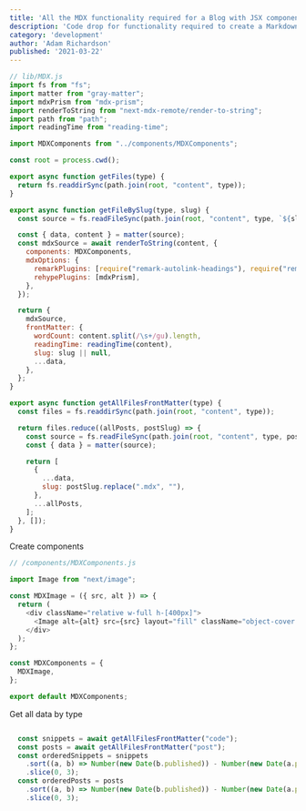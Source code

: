---
title: 'All the MDX functionality required for a Blog with JSX components.'
description: 'Code drop for functionality required to create a Markdown Blog with JSX components.'
category: 'development'
author: 'Adam Richardson'
published: '2021-03-22'
---

```js
// lib/MDX.js
import fs from "fs";
import matter from "gray-matter";
import mdxPrism from "mdx-prism";
import renderToString from "next-mdx-remote/render-to-string";
import path from "path";
import readingTime from "reading-time";

import MDXComponents from "../components/MDXComponents";

const root = process.cwd();

export async function getFiles(type) {
  return fs.readdirSync(path.join(root, "content", type));
}

export async function getFileBySlug(type, slug) {
  const source = fs.readFileSync(path.join(root, "content", type, `${slug}.mdx`), "utf8");

  const { data, content } = matter(source);
  const mdxSource = await renderToString(content, {
    components: MDXComponents,
    mdxOptions: {
      remarkPlugins: [require("remark-autolink-headings"), require("remark-slug")],
      rehypePlugins: [mdxPrism],
    },
  });

  return {
    mdxSource,
    frontMatter: {
      wordCount: content.split(/\s+/gu).length,
      readingTime: readingTime(content),
      slug: slug || null,
      ...data,
    },
  };
}

export async function getAllFilesFrontMatter(type) {
  const files = fs.readdirSync(path.join(root, "content", type));

  return files.reduce((allPosts, postSlug) => {
    const source = fs.readFileSync(path.join(root, "content", type, postSlug), "utf8");
    const { data } = matter(source);

    return [
      {
        ...data,
        slug: postSlug.replace(".mdx", ""),
      },
      ...allPosts,
    ];
  }, []);
}
```

Create components

```js
// /components/MDXComponents.js

import Image from "next/image";

const MDXImage = ({ src, alt }) => {
  return (
    <div className="relative w-full h-[400px]">
      <Image alt={alt} src={src} layout="fill" className="object-cover object-center" />
    </div>
  );
};

const MDXComponents = {
  MDXImage,
};

export default MDXComponents;
```

Get all data by type

```js

  const snippets = await getAllFilesFrontMatter("code");
  const posts = await getAllFilesFrontMatter("post");
  const orderedSnippets = snippets
    .sort((a, b) => Number(new Date(b.published)) - Number(new Date(a.published)))
    .slice(0, 3);
  const orderedPosts = posts
    .sort((a, b) => Number(new Date(b.published)) - Number(new Date(a.published)))
    .slice(0, 3);
```

